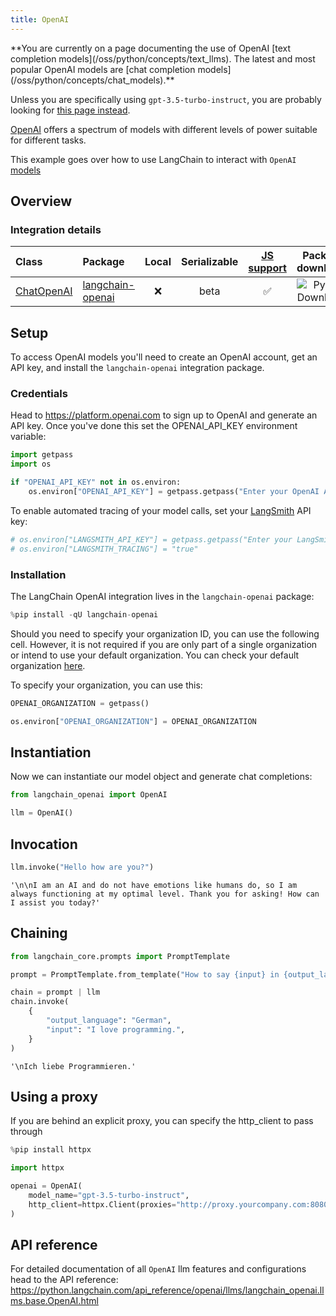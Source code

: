 ```yaml
---
title: OpenAI
---
```


<Warning>
**You are currently on a page documenting the use of OpenAI [text completion models](/oss/python/concepts/text_llms). The latest and most popular OpenAI models are [chat completion models](/oss/python/concepts/chat_models).**


Unless you are specifically using `gpt-3.5-turbo-instruct`, you are probably looking for [this page instead](/oss/python/integrations/chat/openai/).
</Warning>

[OpenAI](https://platform.openai.com/docs/introduction) offers a spectrum of models with different levels of power suitable for different tasks.

This example goes over how to use LangChain to interact with `OpenAI` [models](https://platform.openai.com/docs/models)

## Overview

### Integration details
| Class | Package | Local | Serializable | [JS support](https://js.langchain.com/docs/integrations/chat/openai) | Package downloads | Package latest |
| :--- | :--- | :---: | :---: |  :---: | :---: | :---: |
| [ChatOpenAI](https://python.langchain.com/api_reference/openai/chat_models/langchain_openai.chat_models.base.ChatOpenAI.html) | [langchain-openai](https://python.langchain.com/api_reference/openai/index.html) | ❌ | beta | ✅ | ![PyPI - Downloads](https://img.shields.io/pypi/dm/langchain-openai?style=flat-square&label=%20) | ![PyPI - Version](https://img.shields.io/pypi/v/langchain-openai?style=flat-square&label=%20) |


## Setup

To access OpenAI models you'll need to create an OpenAI account, get an API key, and install the `langchain-openai` integration package.

### Credentials

Head to https://platform.openai.com to sign up to OpenAI and generate an API key. Once you've done this set the OPENAI_API_KEY environment variable:


```python
import getpass
import os

if "OPENAI_API_KEY" not in os.environ:
    os.environ["OPENAI_API_KEY"] = getpass.getpass("Enter your OpenAI API key: ")
```

To enable automated tracing of your model calls, set your [LangSmith](https://docs.smith.langchain.com/) API key:


```python
# os.environ["LANGSMITH_API_KEY"] = getpass.getpass("Enter your LangSmith API key: ")
# os.environ["LANGSMITH_TRACING"] = "true"
```

### Installation

The LangChain OpenAI integration lives in the `langchain-openai` package:


```python
%pip install -qU langchain-openai
```

Should you need to specify your organization ID, you can use the following cell. However, it is not required if you are only part of a single organization or intend to use your default organization. You can check your default organization [here](https://platform.openai.com/account/api-keys).

To specify your organization, you can use this:
```python
OPENAI_ORGANIZATION = getpass()

os.environ["OPENAI_ORGANIZATION"] = OPENAI_ORGANIZATION
```

## Instantiation

Now we can instantiate our model object and generate chat completions:


```python
from langchain_openai import OpenAI

llm = OpenAI()
```

## Invocation


```python
llm.invoke("Hello how are you?")
```



```output
'\n\nI am an AI and do not have emotions like humans do, so I am always functioning at my optimal level. Thank you for asking! How can I assist you today?'
```


## Chaining


```python
from langchain_core.prompts import PromptTemplate

prompt = PromptTemplate.from_template("How to say {input} in {output_language}:\n")

chain = prompt | llm
chain.invoke(
    {
        "output_language": "German",
        "input": "I love programming.",
    }
)
```



```output
'\nIch liebe Programmieren.'
```


## Using a proxy

If you are behind an explicit proxy, you can specify the http_client to pass through


```python
%pip install httpx

import httpx

openai = OpenAI(
    model_name="gpt-3.5-turbo-instruct",
    http_client=httpx.Client(proxies="http://proxy.yourcompany.com:8080"),
)
```
## API reference

For detailed documentation of all `OpenAI` llm features and configurations head to the API reference: https://python.langchain.com/api_reference/openai/llms/langchain_openai.llms.base.OpenAI.html
